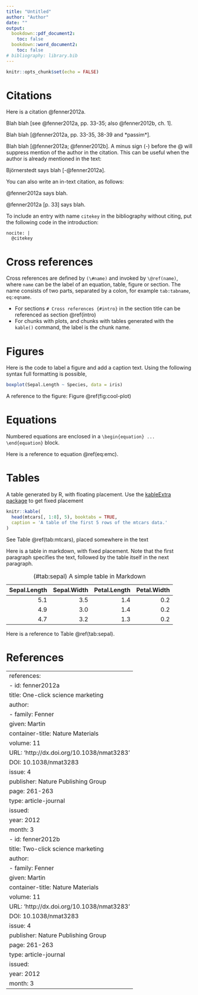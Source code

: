```yaml
---
title: "Untitled"
author: "Author"
date: ""
output: 
  bookdown::pdf_document2:
    toc: false
  bookdown::word_document2:
    toc: false
# bibliography: library.bib
---
```


```r
knitr::opts_chunk$set(echo = FALSE)
```

# Citations

Here is a citation @fenner2012a.

Blah blah [see @fenner2012a, pp. 33-35; also @fenner2012b, ch. 1].

Blah blah [@fenner2012a, pp. 33-35, 38-39 and *passim*].

Blah blah [@fenner2012a; @fenner2012b].
A minus sign (-) before the @ will suppress mention of the author in the citation. This can be useful when the author is already mentioned in the text:

Björnerstedt says blah [-@fenner2012a].

You can also write an in-text citation, as follows:

@fenner2012a says blah.

@fenner2012a [p. 33] says blah.

To include an entry with name `citekey` in the bibliography without citing, put the following code in the introduction:

```
nocite: | 
  @citekey
```

# Cross references {#intro}

Cross references are defined by `(\#name)` and invoked by `\@ref(name)`, where `name` can be the label of an equation, table, figure or section. The name consists of two parts, separated by a colon, for example `tab:tabname`, `eq:eqname`.

- For sections `# Cross references {#intro}` in the section title can be referenced as section \@ref(intro)
- For chunks with plots, and chunks with tables generated with the `kable()` command, the label is the chunk name. 

# Figures

Here is the code to label a figure and add a caption text. Using the following syntax full formatting is possible, 

```r
boxplot(Sepal.Length ~ Species, data = iris)
```

A reference to the figure: Figure \@ref(fig:cool-plot)

# Equations

Numbered equations are enclosed in a `\begin{equation} ... \end{equation}` block.

\begin{equation}
  E=mc^2(\#eq:emc)
\end{equation}

Here is a reference to equation \@ref(eq:emc). 

# Tables

A table generated by R, with floating placement. Use the [kableExtra package](https://haozhu233.github.io/kableExtra/) to get fixed placement

```r
knitr::kable(
  head(mtcars[, 1:8], 5), booktabs = TRUE,
  caption = 'A table of the first 5 rows of the mtcars data.'
)
```

See Table \@ref(tab:mtcars), placed somewhere in the text

Here is a table in markdown, with fixed placement. Note that the first paragraph specifies the text, followed by the table itself in the next paragraph.

Table: (\#tab:sepal) A simple table in Markdown

 Sepal.Length   Sepal.Width   Petal.Length   Petal.Width
-------------  ------------  -------------  ------------
          5.1           3.5            1.4           0.2
          4.9           3.0            1.4           0.2
          4.7           3.2            1.3           0.2

Here is a reference to Table \@ref(tab:sepal).

# References

---
references:
- id: fenner2012a
  title: One-click science marketing
  author:
  - family: Fenner
    given: Martin
  container-title: Nature Materials
  volume: 11
  URL: 'http://dx.doi.org/10.1038/nmat3283'
  DOI: 10.1038/nmat3283
  issue: 4
  publisher: Nature Publishing Group
  page: 261-263
  type: article-journal
  issued:
    year: 2012
    month: 3
- id: fenner2012b
  title: Two-click science marketing
  author:
  - family: Fenner
    given: Martin
  container-title: Nature Materials
  volume: 11
  URL: 'http://dx.doi.org/10.1038/nmat3283'
  DOI: 10.1038/nmat3283
  issue: 4
  publisher: Nature Publishing Group
  page: 261-263
  type: article-journal
  issued:
    year: 2012
    month: 3
---

